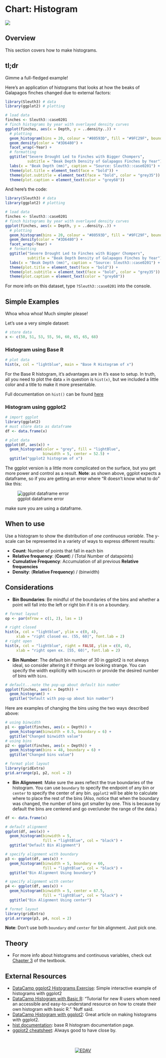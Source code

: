 # Chart: Histogram {#histogram}

![](images/banners/banner_histogram.png)

## Overview

This section covers how to make histograms.

## tl;dr
Gimme a full-fledged example!

Here's an application of histograms that looks at how the beaks of Galapagos finches changed due to external factors:

```r
library(Sleuth3) # data
library(ggplot2) # plotting

# load data
finches <- Sleuth3::case0201
# finch histograms by year with overlayed density curves
ggplot(finches, aes(x = Depth, y = ..density..)) + 
  # plotting
  geom_histogram(bins = 20, colour = "#80593D", fill = "#9FC29F", boundary = 0) +
  geom_density(color = "#3D6480") + 
  facet_wrap(~Year) +
  # formatting
  ggtitle("Severe Drought Led to Finches with Bigger Chompers",
          subtitle = "Beak Depth Density of Galapagos Finches by Year") +
  labs(x = "Beak Depth (mm)", caption = "Source: Sleuth3::case0201") +
  theme(plot.title = element_text(face = "bold")) +
  theme(plot.subtitle = element_text(face = "bold", color = "grey35")) +
  theme(plot.caption = element_text(color = "grey68"))
```

And here's the code:
```r
library(Sleuth3) # data
library(ggplot2) # plotting

# load data
finches <- Sleuth3::case0201
# finch histograms by year with overlayed density curves
ggplot(finches, aes(x = Depth, y = ..density..)) + 
  # plotting
  geom_histogram(bins = 20, colour = "#80593D", fill = "#9FC29F", boundary = 0) +
  geom_density(color = "#3D6480") + 
  facet_wrap(~Year) +
  # formatting
  ggtitle("Severe Drought Led to Finches with Bigger Chompers",
          subtitle = "Beak Depth Density of Galapagos Finches by Year") +
  labs(x = "Beak Depth (mm)", caption = "Source: Sleuth3::case0201") +
  theme(plot.title = element_text(face = "bold")) +
  theme(plot.subtitle = element_text(face = "bold", color = "grey35")) +
  theme(plot.caption = element_text(color = "grey68"))
```

For more info on this dataset, type `?Sleuth3::case0201` into the console.

## Simple Examples
Whoa whoa whoa! Much simpler please!

Let's use a very simple dataset:
```r
# store data
x <- c(50, 51, 53, 55, 56, 60, 65, 65, 68)
```

### Histogram using Base R
```r
# plot data
hist(x, col = "lightblue", main = "Base R Histogram of x")
```

For the Base R histogram, it's advantages are in it's ease to setup. In truth, all you need to plot the data `x` in question is `hist(x)`, but we included a little color and a title to make it more presentable. 

Full documentation on `hist()` can be found [here](https://www.rdocumentation.org/packages/graphics/versions/3.5.0/topics/hist){target="_blank"}

### Histogram using ggplot2
```r
# import ggplot
library(ggplot2)
# must store data as dataframe
df <- data.frame(x)

# plot data
ggplot(df, aes(x)) +
  geom_histogram(color = "grey", fill = "lightBlue", 
                 binwidth = 5, center = 52.5) +
  ggtitle("ggplot2 histogram of x")
```

The ggplot version is a little more complicated on the surface, but you get more power and control as a result. **Note**: as shown above, ggplot expects a dataframe, so if you are getting an error where "R doesn't know what to do" like this:

![ggplot dataframe error](images/ggplot_df_error.png)

make sure you are using a dataframe.

## When to use
Use a histogram to show the distribution of *one continuous variable*. The y-scale can be represented in a variety of ways to express different results:

*   **Count**: Number of points that fall in each bin
*   **Relative frequency**: (**Count**) / (Total Number of datapoints)
*   **Cumulative Frequency**: Accumulation of all previous **Relative frequencies**
*   **Density**: (**Relative Frequency**) / (binwidth)

## Considerations

*   **Bin Boundaries**: Be mindful of the boundaries of the bins and whether a point will fall into the left or right bin if it is on a boundary.
```r
# format layout
op <- par(mfrow = c(1, 2), las = 1)

# right closed
hist(x, col = "lightblue", ylim = c(0, 4),
     xlab = "right closed ex. (55, 60]", font.lab = 2)
# right open
hist(x, col = "lightblue", right = FALSE, ylim = c(0, 4),
     xlab = "right open ex. [55, 60)", font.lab = 2)
```

*   **Bin Number**: The default bin number of 30 in ggplot2 is not always ideal, so consider altering it if things are looking strange. You can specify the width explicitly with `binwidth` or provide the desired number of bins with `bins`.
```r
# default...note the pop-up about default bin number
ggplot(finches, aes(x = Depth)) +
  geom_histogram() +
  ggtitle("Default with pop-up about bin number")
```

Here are examples of changing the bins using the two ways described above:
```r
# using binwidth
p1 <- ggplot(finches, aes(x = Depth)) +
  geom_histogram(binwidth = 0.5, boundary = 6) +
  ggtitle("Changed binwidth value")
# using bins
p2 <- ggplot(finches, aes(x = Depth)) +
  geom_histogram(bins = 48, boundary = 6) +
  ggtitle("Changed bins value")

# format plot layout
library(gridExtra)
grid.arrange(p1, p2, ncol = 2)
```


*   **Bin Alignment**: Make sure the axes reflect the true boundaries of the histogram. You can use `boundary` to specify the endpoint of any bin or `center` to specify the center of any bin. `ggplot2` will be able to calculate where to place the rest of the bins (Also, notice that when the boundary was changed, the number of bins got smaller by one. This is because by default the bins are centered and go over/under the range of the data.)
```r
df <- data.frame(x)

# default alignment
ggplot(df, aes(x)) +
  geom_histogram(binwidth = 5,
                 fill = "lightBlue", col = "black") +
  ggtitle("Default Bin Alignment")
```

```r
# specify alignment with boundary
p3 <- ggplot(df, aes(x)) +
  geom_histogram(binwidth = 5, boundary = 60,
                 fill = "lightBlue", col = "black") +
  ggtitle("Bin Alignment Using boundary")

# specify alignment with center
p4 <- ggplot(df, aes(x)) +
  geom_histogram(binwidth = 5, center = 67.5,
                 fill = "lightBlue", col = "black") +
  ggtitle("Bin Alignment Using center")

# format layout
library(gridExtra)
grid.arrange(p3, p4, ncol = 2)
```

**Note**: Don't use both `boundary` *and* `center` for bin alignment. Just pick one.

## Theory

*   For more info about histograms and continuous variables, check out [Chapter 3](http://www.gradaanwr.net/content/03-examining-continuous-variables/){target="_blank"} of the textbook. 

## External Resources

- [DataCamp ggplot2 Histograms Exercise](https://campus.datacamp.com/courses/data-visualization-with-ggplot2-1/chapter-4-geometries?ex=5){target="_blank"}: Simple interactive example of histograms with ggplot2
- [DataCamp Histogram with Basic R](https://www.datacamp.com/community/tutorials/make-histogram-basic-r){target="_blank"}: "Tutorial for new R users whom need an accessible and easy-to-understand resource on how to create their own histogram with basic R.
" 'Nuff said.
- [DataCamp Histogram with ggplot2](https://www.datacamp.com/community/tutorials/make-histogram-ggplot2){target="_blank"}: Great article on making histograms with ggplot2.
- [hist documentation](https://www.rdocumentation.org/packages/graphics/versions/3.5.0/topics/hist){target="_blank"}: base R histogram documentation page.
- [ggplot2 cheatsheet](https://www.rstudio.com/wp-content/uploads/2015/03/ggplot2-cheatsheet.pdf){target="_blank"}: Always good to have close by.









<!-- Footer -->
<center>
</br></br>
[![EDAV](images/icons/edav_resource_small.png)](index.html)
</br></br>
</center>